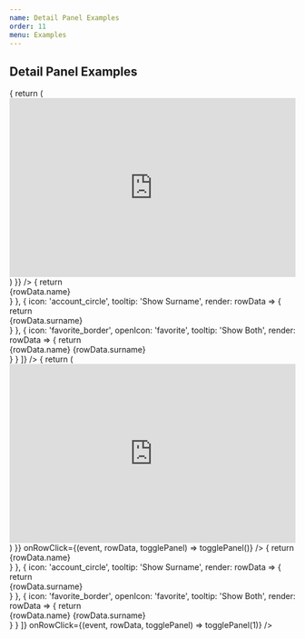 ```yaml
---
name: Detail Panel Examples
order: 11
menu: Examples
---
```



## Detail Panel Examples

<Playground>
  <MaterialTable
    columns={[
      {title: 'Name', field: 'name'},
      {title: 'Surname', field: 'surname'},
      {title: 'Birth Year', field: 'birthYear', type: 'numeric'},
      {title: 'Birth Place', field: 'birthCity', lookup: {34: 'İstanbul', 63: 'Şanlıurfa'}},      
    ]}
    data={[
      { name: 'Mehmet', surname: 'Baran', birthYear: 1987, birthCity: 63 },
      { name: 'Zerya Betül', surname: 'Baran', birthYear: 1987, birthCity: 63 },
    ]}
    title="Detail Panel Example"
    detailPanel={rowData => {
      return (
        <iframe width="100%" height="315" src="https://www.youtube.com/embed/C0DPdy98e4c" frameborder="0" allow="accelerometer; autoplay; encrypted-media; gyroscope; picture-in-picture" allowfullscreen></iframe>
      )
    }}
  />
</Playground>

<Playground>
  <MaterialTable
    columns={[
      { title: 'Adı', field: 'name' },
      { title: 'Soyadı', field: 'surname' },
      { title: 'Doğum Yılı', field: 'birthYear', type: 'numeric' },
      { title: 'Doğum Yeri', field: 'birthCity', lookup: { 34: 'İstanbul', 63: 'Şanlıurfa' } }
    ]}
    data={[
      { name: 'Mehmet', surname: 'Baran', birthYear: 1987, birthCity: 63 },
      { name: 'Zerya Betül', surname: 'Baran', birthYear: 1987, birthCity: 63 },
    ]}
    title="Multiple Detail Panel Example"
    detailPanel={[
      {
        tooltip: 'Show Name',
        render: rowData => {
          return <div style={{fontSize: 100, textAlign: 'center', color: 'white', backgroundColor: '#43A047'}}>{rowData.name}</div>
        }
      },
      {
        icon: 'account_circle',
        tooltip: 'Show Surname',
        render: rowData => {
          return <div style={{fontSize: 100, textAlign: 'center', color: 'white', backgroundColor: '#E53935'}}>{rowData.surname}</div>
        }
      },
      {
        icon: 'favorite_border',
        openIcon: 'favorite',
        tooltip: 'Show Both',
        render: rowData => {
          return <div style={{fontSize: 100, textAlign: 'center', color: 'white', backgroundColor: '#FDD835'}}>{rowData.name} {rowData.surname}</div>
        }
      }
    ]}
  />
</Playground>

<Playground>
  <MaterialTable
    columns={[
      {title: 'Name', field: 'name'},
      {title: 'Surname', field: 'surname'},
      {title: 'Birth Year', field: 'birthYear', type: 'numeric'},
      {title: 'Birth Place', field: 'birthCity', lookup: {34: 'İstanbul', 63: 'Şanlıurfa'}},      
    ]}
    data={[
      { name: 'Mehmet', surname: 'Baran', birthYear: 1987, birthCity: 63 },
      { name: 'Zerya Betül', surname: 'Baran', birthYear: 1987, birthCity: 63 },
    ]}
    title="Detail Panel With RowClick Example"
    detailPanel={rowData => {
      return (
        <iframe width="100%" height="315" src="https://www.youtube.com/embed/C0DPdy98e4c" frameborder="0" allow="accelerometer; autoplay; encrypted-media; gyroscope; picture-in-picture" allowfullscreen></iframe>
      )
    }}
    onRowClick={(event, rowData, togglePanel) => togglePanel()}
  />
</Playground>

<Playground>
  <MaterialTable
    columns={[
      { title: 'Adı', field: 'name' },
      { title: 'Soyadı', field: 'surname' },
      { title: 'Doğum Yılı', field: 'birthYear', type: 'numeric' },
      { title: 'Doğum Yeri', field: 'birthCity', lookup: { 34: 'İstanbul', 63: 'Şanlıurfa' } }
    ]}
    data={[
      { name: 'Mehmet', surname: 'Baran', birthYear: 1987, birthCity: 63 },
      { name: 'Zerya Betül', surname: 'Baran', birthYear: 1987, birthCity: 63 },
    ]}
    title="Multiple Detail Panel With RowClickExample"
    detailPanel={[
      {
        tooltip: 'Show Name',
        render: rowData => {
          return <div style={{fontSize: 100, textAlign: 'center', color: 'white', backgroundColor: '#43A047'}}>{rowData.name}</div>
        }
      },
      {
        icon: 'account_circle',
        tooltip: 'Show Surname',
        render: rowData => {
          return <div style={{fontSize: 100, textAlign: 'center', color: 'white', backgroundColor: '#E53935'}}>{rowData.surname}</div>
        }
      },
      {
        icon: 'favorite_border',
        openIcon: 'favorite',
        tooltip: 'Show Both',
        render: rowData => {
          return <div style={{fontSize: 100, textAlign: 'center', color: 'white', backgroundColor: '#FDD835'}}>{rowData.name} {rowData.surname}</div>
        }
      }
    ]}
    onRowClick={(event, rowData, togglePanel) => togglePanel(1)}
  />
</Playground>
